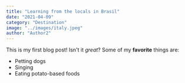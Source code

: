 ```yaml
---
title: "Learning from the locals in Brasil"
date: "2021-04-09"
category: "Destination"
image: "../images/italy.jpeg"
author: "Author2"
---
```

This is my first blog post! Isn't it *great*?
Some of my **favorite** things are:
* Petting dogs
* Singing
* Eating potato-based foods